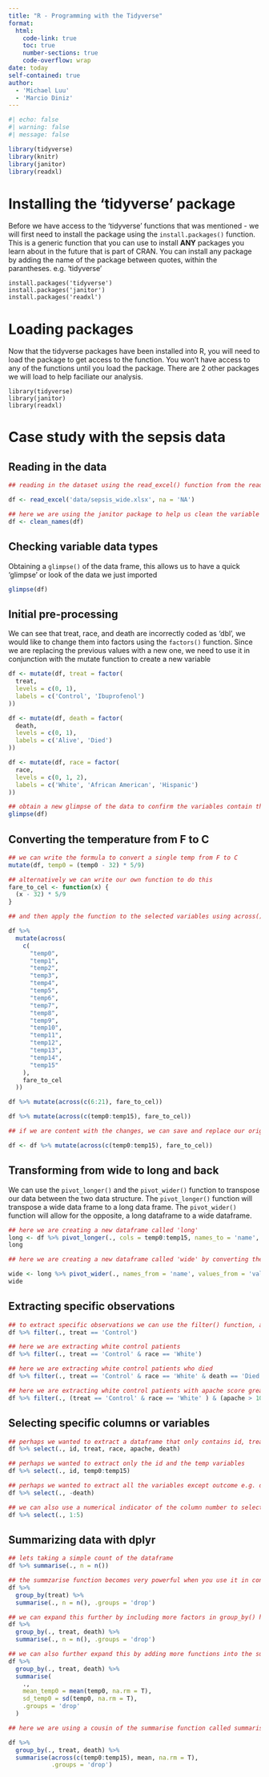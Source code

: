 ```yaml
---
title: "R - Programming with the Tidyverse"
format: 
  html:
    code-link: true
    toc: true
    number-sections: true
    code-overflow: wrap
date: today
self-contained: true
author: 
  - 'Michael Luu'
  - 'Marcio Diniz'
---
```


```r
#| echo: false
#| warning: false
#| message: false

library(tidyverse)
library(knitr)
library(janitor)
library(readxl)
```

# Installing the 'tidyverse' package

Before we have access to the 'tidyverse' functions that was mentioned - we will first need to install the package using the `install.packages()` function. This is a generic function that you can use to install **ANY** packages you learn about in the future that is part of CRAN. You can install any package by adding the name of the package between quotes, within the parantheses. e.g. 'tidyverse'

```verbatim
install.packages('tidyverse')
install.packages('janitor')
install.packages('readxl')
```

# Loading packages

Now that the tidyverse packages have been installed into R, you will need to load the package to get access to the function. You won't have access to any of the functions until you load the package. There are 2 other packages we will load to help faciliate our analysis.

```verbatim
library(tidyverse)
library(janitor)
library(readxl)
```

# Case study with the sepsis data
## Reading in the data
```r

## reading in the dataset using the read_excel() function from the readxl package

df <- read_excel('data/sepsis_wide.xlsx', na = 'NA')

## here we are using the janitor package to help us clean the variable names of the data
df <- clean_names(df)

```

## Checking variable data types 

Obtaining a `glimpse()` of the data frame, this allows us to have a quick 'glimpse' or look of the data we just imported

```r
glimpse(df)
```

## Initial pre-processing

We can see that treat, race, and death are incorrectly coded as 'dbl', we would like to change them into factors using the `factors()` function. Since we are replacing the previous values with a new one, we need to use it in conjunction with the mutate function to create a new variable

```r

df <- mutate(df, treat = factor(
  treat,
  levels = c(0, 1),
  labels = c('Control', 'Ibuprofenol')
))

df <- mutate(df, death = factor(
  death,
  levels = c(0, 1),
  labels = c('Alive', 'Died')
))

df <- mutate(df, race = factor(
  race,
  levels = c(0, 1, 2),
  labels = c('White', 'African American', 'Hispanic')
))

## obtain a new glimpse of the data to confirm the variables contain the correct 'typing'
glimpse(df)
```

## Converting the temperature from F to C
```r

## we can write the formula to convert a single temp from F to C
mutate(df, temp0 = (temp0 - 32) * 5/9)

## alternatively we can write our own function to do this
fare_to_cel <- function(x) {
  (x - 32) * 5/9
}

## and then apply the function to the selected variables using across() within the mutate function use ?across to get more information on how to use this function the below three methods all produce the same results

df %>%
  mutate(across(
    c(
      "temp0",
      "temp1",
      "temp2",
      "temp3",
      "temp4",
      "temp5",
      "temp6",
      "temp7",
      "temp8",
      "temp9",
      "temp10",
      "temp11",
      "temp12",
      "temp13",
      "temp14",
      "temp15"
    ),
    fare_to_cel
  ))

df %>% mutate(across(c(6:21), fare_to_cel))

df %>% mutate(across(c(temp0:temp15), fare_to_cel))

## if we are content with the changes, we can save and replace our original dataframe with the changes

df <- df %>% mutate(across(c(temp0:temp15), fare_to_cel))

```

## Transforming from wide to long and back

We can use the `pivot_longer()` and the `pivot_wider()` function to transpose our data between the two data structure. The `pivot_longer()` function will transpose a wide data frame to a long data frame. The `pivot_wider()` function will allow for the opposite, a long dataframe to a wide dataframe.

```r
## here we are creating a new dataframe called 'long'
long <- df %>% pivot_longer(., cols = temp0:temp15, names_to = 'name', values_to = 'value')
long

## here we are creating a new dataframe called 'wide' by converting the long dataframe back to wide format they are both valid formats we can work with in R

wide <- long %>% pivot_wider(., names_from = 'name', values_from = 'value')
wide
```

## Extracting specific observations
```r

## to extract specific observations we can use the filter() function, and state a criteria. Here we are extracting only patients in the Control group
df %>% filter(., treat == 'Control')

## here we are extracting white control patients
df %>% filter(., treat == 'Control' & race == 'White')

## here we are extracting white control patients who died
df %>% filter(., treat == 'Control' & race == 'White' & death == 'Died')

## here we are extracting white control patients with apache score greater than 10 or who died
df %>% filter(., (treat == 'Control' & race == 'White' ) & (apache > 10 | death == 'Died'))
```

## Selecting specific columns or variables
```r
## perhaps we wanted to extract a dataframe that only contains id, treat, race, apache, and death
df %>% select(., id, treat, race, apache, death)

## perhaps we wanted to extract only the id and the temp variables
df %>% select(., id, temp0:temp15)

## perhaps we wanted to extract all the variables except outcome e.g. death
df %>% select(., -death)

## we can also use a numerical indicator of the column number to select a range of columns, e.g the first 5 columns
df %>% select(., 1:5)
```

## Summarizing data with dplyr
```r
## lets taking a simple count of the dataframe
df %>% summarise(., n = n())

## the summzarise function becomes very powerful when you use it in conjuntion with the group_by() function lets take the count of control and ibuprofenol patients in our dataset
df %>%
  group_by(treat) %>%
  summarise(., n = n(), .groups = 'drop')

## we can expand this further by including more factors in group_by() here lets take the count of people who died among the different arms
df %>%
  group_by(., treat, death) %>%
  summarise(., n = n(), .groups = 'drop')

## we can also further expand this by adding more functions into the summarise function
df %>%
  group_by(., treat, death) %>%
  summarise(
    .,
    mean_temp0 = mean(temp0, na.rm = T),
    sd_temp0 = sd(temp0, na.rm = T),
    .groups = 'drop'
  )

## here we are using a cousin of the summarise function called summarise_at() which allows us to easily summarise many columns at once, with a list of functions

df %>%
  group_by(., treat, death) %>%
  summarise(across(c(temp0:temp15), mean, na.rm = T),
            .groups = 'drop')

```
